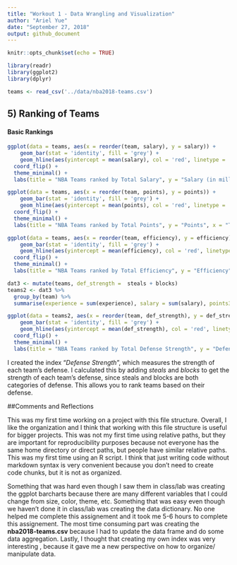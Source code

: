 ```yaml
---
title: "Workout 1 - Data Wrangling and Visualization"
author: "Ariel Yue"
date: "September 27, 2018"
output: github_document
---
```


```r
knitr::opts_chunk$set(echo = TRUE)
```

```r
library(readr)
library(ggplot2)
library(dplyr)
```

```r
teams <- read_csv('../data/nba2018-teams.csv')
```

## 5) Ranking of Teams 

#### Basic Rankings

```r
ggplot(data = teams, aes(x = reorder(team, salary), y = salary)) +
    geom_bar(stat = 'identity', fill = 'grey') +
    geom_hline(aes(yintercept = mean(salary), col = 'red', linetype = 'solid', lwd = 1)) +
  coord_flip() +
  theme_minimal() +
  labs(title = "NBA Teams ranked by Total Salary", y = "Salary (in millions)", x = "Team" )
```

```r
ggplot(data = teams, aes(x = reorder(team, points), y = points)) +
    geom_bar(stat = 'identity', fill = 'grey') +
    geom_hline(aes(yintercept = mean(points), col = 'red', linetype = 'solid', lwd = 1)) +
  coord_flip() +
  theme_minimal() +
  labs(title = "NBA Teams ranked by Total Points", y = "Points", x = "Team" )
```

```r
ggplot(data = teams, aes(x = reorder(team, efficiency), y = efficiency)) +
    geom_bar(stat = 'identity', fill = 'grey') +
    geom_hline(aes(yintercept = mean(efficiency), col = 'red', linetype = 'solid', lwd = 1)) +
  coord_flip() +
  theme_minimal() +
  labs(title = "NBA Teams ranked by Total Efficiency", y = "Efficiency", x = "Team" )
```

```r
dat3 <- mutate(teams, def_strength =  steals + blocks) 
teams2 <- dat3 %>%
  group_by(team) %>%
  summarise(experience = sum(experience), salary = sum(salary), points3 = sum(points3), points2 = sum(points2), points1 = sum(points1), points = sum(points), off_rebounds = sum(off_rebounds), def_rebounds = sum(def_rebounds), assists = sum(assists), steals = sum(assists), blocks = sum(blocks), turnovers = sum(turnovers), fouls = sum(fouls), efficiency = sum(efficiency), def_strength = sum(def_strength))
```

```r
ggplot(data = teams2, aes(x = reorder(team, def_strength), y = def_strength)) +
    geom_bar(stat = 'identity', fill = 'grey') +
    geom_hline(aes(yintercept = mean(def_strength), col = 'red', linetype = 'solid', lwd = 1)) +
  coord_flip() +
  theme_minimal() +
  labs(title = "NBA Teams ranked by Total Defense Strength", y = "Defense Strength", x = "Team" )
```

I created the index "*Defense Strength*", which measures the strength of each team's defense. I calculated this by adding *steals* and *blocks* to get the strength of each team's defense, since steals and blocks are both categories of defense. This allows you to rank teams based on their defense. 

##Comments and Reflections

This was my first time working on a project with this file structure. Overall, I like the organization and I think that working with this file structure is useful for bigger projects. This was not my first time using relative paths, but they are important for reproducibility purposes because not everyone has the same home directory or direct paths, but people have similar relative paths. This was my first time using an R script. I think that just writing code without markdown syntax is very convenient because you don't need to create code chunks, but it is not as organized. 

Something that was hard even though I saw them in class/lab was creating the ggplot barcharts because there are many different variables that I could change from size, color, theme, etc. Something that was easy even though we haven't done it in class/lab was creating the data dictionary. No one helped me complete this assignement and it took me 5-6 hours to complete this assignement.  The most time consuming part was creating the **nba2018-teams.csv** because I had to update the data frame and do some data aggregation. Lastly, I thought that creating my own index was very interesting , because it gave me a new perspective on how to organize/ manipulate data. 

